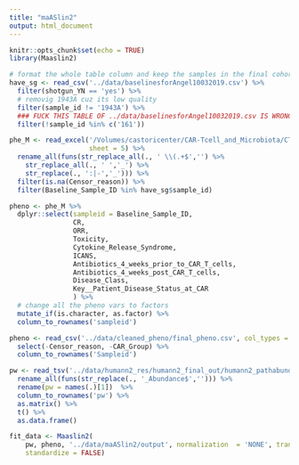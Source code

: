 ```yaml
---
title: "maASlin2"
output: html_document
---
```


```r
knitr::opts_chunk$set(echo = TRUE)
library(Maaslin2)
```

```r
# format the whole table column and keep the samples in the final cohort 33
have_sg <- read_csv('../data/baselinesforAngel10032019.csv') %>% 
  filter(shotgun_YN == 'yes') %>% 
  # removig 1943A cuz its low quality
  filter(sample_id != '1943A') %>% 
  ### FUCK THIS TABLE OF ../data/baselinesforAngel10032019.csv IS WRONG IN 161, it didn’t pass QC because not enough DNA material was present. SO WE DON'T HAVE THE SHOTGUN DATA.
  filter(!sample_id %in% c('161'))

phe_M <- read_excel('/Volumes/castoricenter/CAR-Tcell_and_Microbiota/CTC Event Table 11252019 wo Censor .xlsx',
                    sheet = 5) %>% 
  rename_all(funs(str_replace_all(., ' \\(.+$','') %>% 
    str_replace_all(., ' ','_') %>% 
    str_replace(., ':|-','_'))) %>% 
  filter(is.na(Censor_reason)) %>% 
  filter(Baseline_Sample_ID %in% have_sg$sample_id)

```

```r
pheno <- phe_M %>% 
  dplyr::select(sampleid = Baseline_Sample_ID,
                CR, 
                ORR, 
                Toxicity, 
                Cytokine_Release_Syndrome,
                ICANS,
                Antibiotics_4_weeks_prior_to_CAR_T_cells,
                Antibiotics_4_weeks_post_CAR_T_cells,
                Disease_Class,
                Key__Patient_Disease_Status_at_CAR
                ) %>% 
  # change all the pheno vars to factors
  mutate_if(is.character, as.factor) %>% 
  column_to_rownames('sampleid') 
```


```r
pheno <- read_csv('../data/cleaned_pheno/final_pheno.csv', col_types = 'ccffffff') %>% 
  select(-Censor_reason, -CAR_Group) %>% 
  column_to_rownames('Sampleid') 

pw <- read_tsv('../data/humann2_res/humann2_final_out/humann2_pathabundance_cpm_unstratified.tsv') %>% 
  rename_all(funs(str_replace(., '_Abundance$',''))) %>% 
  rename(pw = names(.)[1])  %>% 
  column_to_rownames('pw') %>% 
  as.matrix() %>% 
  t() %>% 
  as.data.frame()

fit_data <- Maaslin2(
    pw, pheno, '../data/maASlin2/output', normalization  = 'NONE', transform = "LOG",  cores = 4, plot_heatmap = F,
    standardize = FALSE)
```

